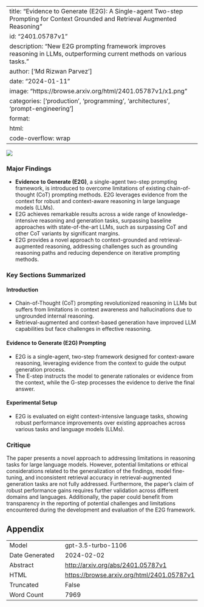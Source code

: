 
---
title: "Evidence to Generate (E2G): A Single-agent Two-step Prompting for Context Grounded and Retrieval Augmented Reasoning"
id: "2401.05787v1"
description: "New E2G prompting framework improves reasoning in LLMs, outperforming current methods on various tasks."
author: ['Md Rizwan Parvez']
date: "2024-01-11"
image: "https://browse.arxiv.org/html/2401.05787v1/x1.png"
categories: ['production', 'programming', 'architectures', 'prompt-engineering']
format:
  html:
    code-overflow: wrap
---

![](https://browse.arxiv.org/html/2401.05787v1/x1.png)

### Major Findings

- **Evidence to Generate (E2G)**, a single-agent two-step prompting framework, is introduced to overcome limitations of existing chain-of-thought (CoT) prompting methods. E2G leverages evidence from the context for robust and context-aware reasoning in large language models (LLMs).
- E2G achieves remarkable results across a wide range of knowledge-intensive reasoning and generation tasks, surpassing baseline approaches with state-of-the-art LLMs, such as surpassing CoT and other CoT variants by significant margins.
- E2G provides a novel approach to context-grounded and retrieval-augmented reasoning, addressing challenges such as grounding reasoning paths and reducing dependence on iterative prompting methods.

### Key Sections Summarized

#### Introduction
- Chain-of-Thought (CoT) prompting revolutionized reasoning in LLMs but suffers from limitations in context awareness and hallucinations due to ungrounded internal reasoning.
- Retrieval-augmented and context-based generation have improved LLM capabilities but face challenges in effective reasoning.
  
#### Evidence to Generate (E2G) Prompting
- E2G is a single-agent, two-step framework designed for context-aware reasoning, leveraging evidence from the context to guide the output generation process.
- The E-step instructs the model to generate rationales or evidence from the context, while the G-step processes the evidence to derive the final answer.

#### Experimental Setup
- E2G is evaluated on eight context-intensive language tasks, showing robust performance improvements over existing approaches across various tasks and language models (LLMs).

### Critique

The paper presents a novel approach to addressing limitations in reasoning tasks for large language models. However, potential limitations or ethical considerations related to the generalization of the findings, model fine-tuning, and inconsistent retrieval accuracy in retrieval-augmented generation tasks are not fully addressed. Furthermore, the paper's claim of robust performance gains requires further validation across different domains and languages. Additionally, the paper could benefit from transparency in the reporting of potential challenges and limitations encountered during the development and evaluation of the E2G framework.

## Appendix

|          |          |
|----------|----------|
| Model     | gpt-3.5-turbo-1106       |
| Date Generated     | 2024-02-02       |
| Abstract | [http://arxiv.org/abs/2401.05787v1](http://arxiv.org/abs/2401.05787v1)        |
| HTML     | [https://browse.arxiv.org/html/2401.05787v1](https://browse.arxiv.org/html/2401.05787v1)       |
| Truncated       | False       |
| Word Count       | 7969       |